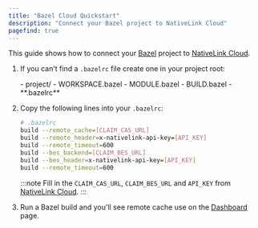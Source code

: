 ```yaml
---
title: "Bazel Cloud Quickstart"
description: "Connect your Bazel project to NativeLink Cloud"
pagefind: true
---
```


This guide shows how to connect your [Bazel](https://bazel.build/) project to
[NativeLink Cloud](https://app.nativelink.com).


<Steps>

1. If you can't find a `.bazelrc` file create one in your project root:

   <FileTree>
   - project/
       - WORKSPACE.bazel
       - MODULE.bazel
       - BUILD.bazel
       - **.bazelrc**
   </FileTree>

2. Copy the following lines into your `.bazelrc`:

    ```bash
    # .bazelrc
    build --remote_cache=[CLAIM_CAS_URL]
    build --remote_header=x-nativelink-api-key=[API_KEY]
    build --remote_timeout=600
    build --bes_backend=[CLAIM_BES_URL]
    build --bes_header=x-nativelink-api-key=[API_KEY]
    build --remote_timeout=600
    ```

   :::note
   Fill in the `CLAIM_CAS_URL`, `CLAIM_BES_URL` and `API_KEY` from [NativeLink Cloud](https://app.nativelink.com).
   :::

3. Run a Bazel build and you'll see remote cache use on the
   [Dashboard](https://app.nativelink.com) page.

</Steps>
